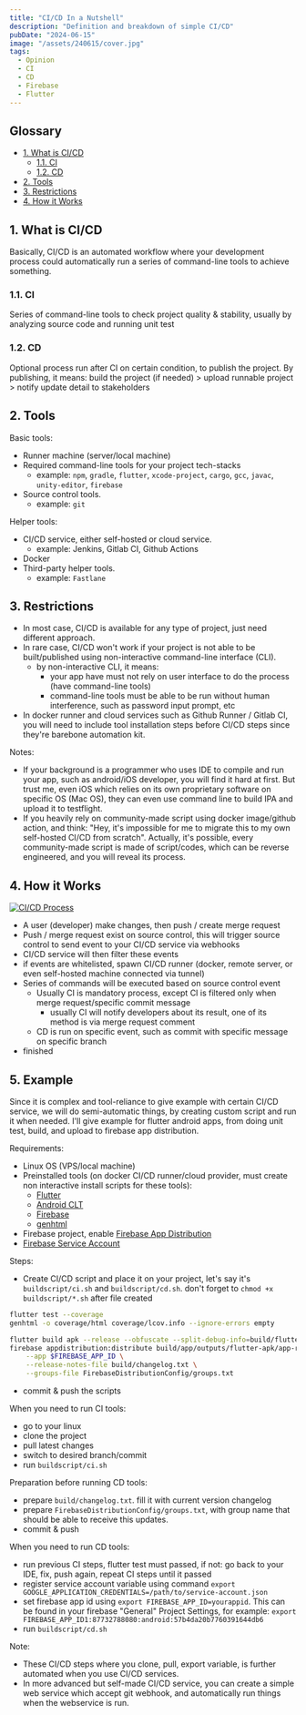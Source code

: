 ```yaml
---
title: "CI/CD In a Nutshell"
description: "Definition and breakdown of simple CI/CD"
pubDate: "2024-06-15"
image: "/assets/240615/cover.jpg"
tags:
  - Opinion
  - CI
  - CD
  - Firebase
  - Flutter
---
```


## Glossary

- [1. What is CI/CD](#1-clean-code)
  - [1.1. CI](#11-ci)
  - [1.2. CD](#12-cd)
- [2. Tools](#2-tools)
- [3. Restrictions](#3-restrictions)
- [4. How it Works](#4-how-it-works)

## 1. What is CI/CD

Basically, CI/CD is an automated workflow where your development process could automatically run a series of command-line tools to achieve something.

### 1.1. CI

Series of command-line tools to check project quality & stability, usually by analyzing source code and running unit test

### 1.2. CD

Optional process run after CI on certain condition, to publish the project. 
By publishing, it means: build the project (if needed) > upload runnable project > notify update detail to stakeholders

## 2. Tools

Basic tools:
- Runner machine (server/local machine)
- Required command-line tools for your project tech-stacks
  - example: `npm`, `gradle`, `flutter`, `xcode-project`, `cargo`, `gcc`, `javac`, `unity-editor`, `firebase`
- Source control tools. 
  - example: `git`

Helper tools:
- CI/CD service, either self-hosted or cloud service.
  - example: Jenkins, Gitlab CI, Github Actions
- Docker
- Third-party helper tools.
  - example: `Fastlane`

## 3. Restrictions
- In most case, CI/CD is available for any type of project, just need different approach.
- In rare case, CI/CD won't work if your project is not able to be built/published using non-interactive command-line interface (CLI).
  - by non-interactive CLI, it means:
    - your app have must not rely on user interface to do the process (have command-line tools)
    - command-line tools must be able to be run without human interference, such as password input prompt, etc
- In docker runner and cloud services such as Github Runner / Gitlab CI, you will need to include tool installation steps before CI/CD steps since they're barebone automation kit.

Notes:
- If your background is a programmer who uses IDE to compile and run your app, such as android/iOS developer, you will find it hard at first.
But trust me, even iOS which relies on its own proprietary software on specific OS (Mac OS), they can even use command line to build IPA and upload it to testflight.
- If you heavily rely on community-made script using docker image/github action, and think: "Hey, it's impossible for me to migrate this to my own self-hosted CI/CD from scratch".
Actually, it's possible, every community-made script is made of script/codes, which can be reverse engineered, and you will reveal its process.

## 4. How it Works

[![CI/CD Process](/assets/240615/cover.jpg)](/assets/240615/cover.jpg)

- A user (developer) make changes, then push / create merge request
- Push / merge request exist on source control, this will trigger source control to send event to your CI/CD service via webhooks
- CI/CD service will then filter these events
- if events are whitelisted, spawn CI/CD runner (docker, remote server, or even self-hosted machine connected via tunnel)
- Series of commands will be executed based on source control event
  - Usually CI is mandatory process, except CI is filtered only when merge request/specific commit message
    - usually CI will notify developers about its result, one of its method is via merge request comment
  - CD is run on specific event, such as commit with specific message on specific branch
- finished

## 5. Example
Since it is complex and tool-reliance to give example with certain CI/CD service, we will do semi-automatic things, by creating custom script and run it when needed.
I'll give example for flutter android apps, from doing unit test, build, and upload to firebase app distribution.

Requirements:
- Linux OS (VPS/local machine)
- Preinstalled tools (on docker CI/CD runner/cloud provider, must create non interactive install scripts for these tools):
  - [Flutter](https://docs.flutter.dev/get-started/install/linux/android?tab=download)
  - [Android CLT](https://developer.android.com/studio)
  - [Firebase](https://firebase.google.com/docs/cli)
  - [genhtml](https://manpages.ubuntu.com/manpages/xenial/man1/genhtml.1.html)
- Firebase project, enable [Firebase App Distribution](https://firebase.google.com/docs/app-distribution)
- [Firebase Service Account](https://firebase.google.com/docs/app-distribution/authenticate-service-account?hl=id&platform=ios)

Steps:
- Create CI/CD script and place it on your project, let's say it's `buildscript/ci.sh` and `buildscript/cd.sh`. don't forget to `chmod +x buildscript/*.sh` after file created

```buildscript/ci.sh
flutter test --coverage
genhtml -o coverage/html coverage/lcov.info --ignore-errors empty
```

```buildscript/cd.sh
flutter build apk --release --obfuscate --split-debug-info=build/flutter_mapping
firebase appdistribution:distribute build/app/outputs/flutter-apk/app-release.apk  \
    --app $FIREBASE_APP_ID \
    --release-notes-file build/changelog.txt \
    --groups-file FirebaseDistributionConfig/groups.txt
```

- commit & push the scripts

When you need to run CI tools:
- go to your linux
- clone the project
- pull latest changes
- switch to desired branch/commit
- run `buildscript/ci.sh`

Preparation before running CD tools:
- prepare `build/changelog.txt`. fill it with current version changelog
- prepare `FirebaseDistributionConfig/groups.txt`, with group name that should be able to receive this updates.
- commit & push

When you need to run CD tools:
- run previous CI steps, flutter test must passed, if not: go back to your IDE, fix, push again, repeat CI steps until it passed
- register service account variable using command `export GOOGLE_APPLICATION_CREDENTIALS=/path/to/service-account.json`
- set firebase app id using `export FIREBASE_APP_ID=yourappid`. 
This can be found in your firebase "General" Project Settings, for example: `export FIREBASE_APP_ID1:87732788080:android:57b4da20b7760391644db6`
- run `buildscript/cd.sh`

Note:
- These CI/CD steps where you clone, pull, export variable, is further automated when you use CI/CD services.
- In more advanced but self-made CI/CD service, you can create a simple web service which accept git webhook, 
and automatically run things when the webservice is run.

